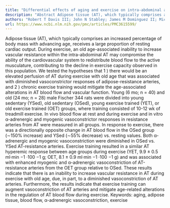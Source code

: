```yaml
---
title: "Differential effects of aging and exercise on intra-abdominal adipose arteriolar function and blood flow regulation"
description: "Abstract Adipose tissue (AT), which typically comprises an increased percentage of body mass with advancing age, receives a large proportion of resting cardiac output. During exercise, an old age-asso..."
authors: "Robert T Davis III; John N Stabley; James M Dominguez II; Michael W Ramsey; Danielle J McCullough; Lisa A Lesniewski; Michael D Delp; Brad J Behnke"
url: https://www.ncbi.nlm.nih.gov/pmc/articles/PMC3615599/
---
```


Adipose tissue (AT), which typically comprises an increased percentage of body mass with advancing age, receives a large proportion of resting cardiac output. During exercise, an old age-associated inability to increase vascular resistance within the intra-abdominal AT may compromise the ability of the cardiovascular system to redistribute blood flow to the active musculature, contributing to the decline in exercise capacity observed in this population. We tested the hypotheses that 1 ) there would be an elevated perfusion of AT during exercise with old age that was associated with diminished vasoconstrictor responses of adipose-resistance arteries, and 2 ) chronic exercise training would mitigate the age-associated alterations in AT blood flow and vascular function. Young (6 mo; n = 40) and old (24 mo; n = 28) male Fischer 344 rats were divided into young sedentary (YSed), old sedentary (OSed), young exercise trained (YET), or old exercise trained (OET) groups, where training consisted of 10-12 wk of treadmill exercise. In vivo blood flow at rest and during exercise and in vitro α-adrenergic and myogenic vasoconstrictor responses in resistance arteries from AT were measured in all groups. In response to exercise, there was a directionally opposite change in AT blood flow in the OSed group (∼150% increase) and YSed (∼55% decrease) vs. resting values. Both α-adrenergic and myogenic vasoconstriction were diminished in OSed vs. YSed AT-resistance arteries. Exercise training resulted in a similar AT hyperemic response between age groups during exercise (YET, 9.9 ± 0.5 ml·min −1 ·100 −1 g; OET, 8.1 ± 0.9 ml·min −1 ·100 −1 g) and was associated with enhanced myogenic and α-adrenergic vasoconstriction of AT-resistance arteries from the OET group relative to OSed. These results indicate that there is an inability to increase vascular resistance in AT during exercise with old age, due, in part, to a diminished vasoconstriction of AT arteries. Furthermore, the results indicate that exercise training can augment vasoconstriction of AT arteries and mitigate age-related alterations in the regulation of AT blood flow during exercise. Keywords: aging, adipose tissue, blood flow, α-adrenergic vasoconstriction, exercise

